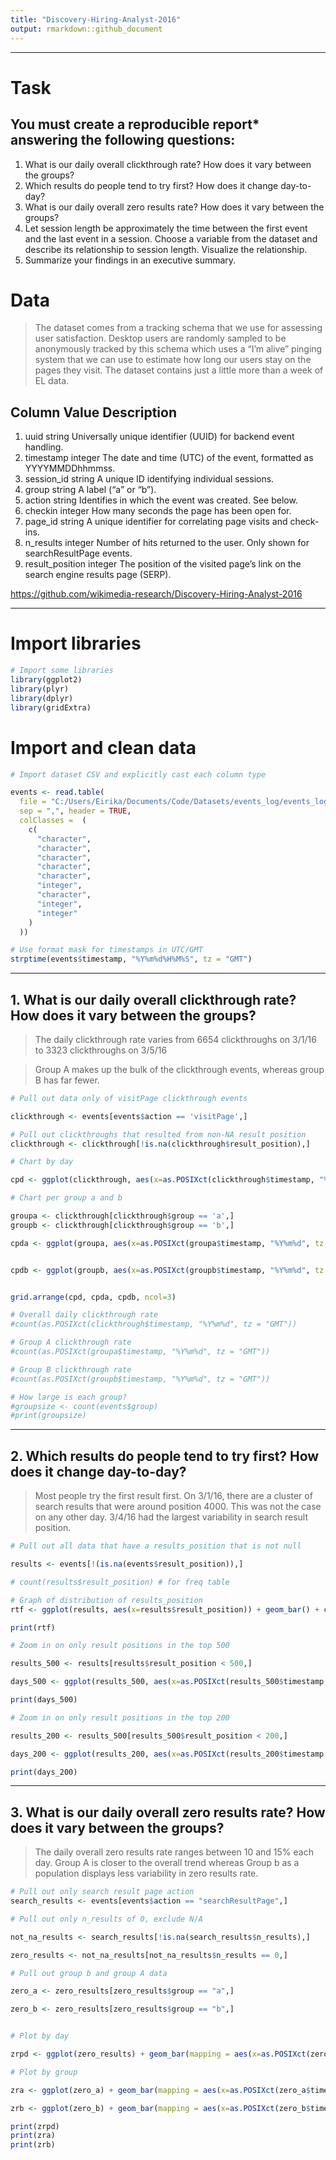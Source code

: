 ---
title: "Discovery-Hiring-Analyst-2016"
output: rmarkdown::github_document
---
***

# Task

## You must create a reproducible report* answering the following questions:

1. What is our daily overall clickthrough rate? How does it vary between the groups?
2. Which results do people tend to try first? How does it change day-to-day?
3. What is our daily overall zero results rate? How does it vary between the groups?
4. Let session length be approximately the time between the first event and the last event in a session. Choose a variable from the dataset and describe its relationship to session length. Visualize the relationship.
5. Summarize your findings in an executive summary.


# Data

> The dataset comes from a tracking schema that we use for assessing user satisfaction. Desktop users are randomly sampled to be anonymously tracked by this schema which uses a "I'm alive" pinging system that we can use to estimate how long our users stay on the pages they visit. The dataset contains just a little more than a week of EL data.

## Column	Value	Description

1. uuid	string	Universally unique identifier (UUID) for backend event handling.
2. timestamp	integer	The date and time (UTC) of the event, formatted as YYYYMMDDhhmmss.
3. session_id	string	A unique ID identifying individual sessions.
4. group	string	A label ("a" or "b").
5. action	string	Identifies in which the event was created. See below.
6. checkin	integer	How many seconds the page has been open for.
7. page_id	string	A unique identifier for correlating page visits and check-ins.
8. n_results	integer	Number of hits returned to the user. Only shown for searchResultPage events.
9. result_position	integer	The position of the visited page's link on the search engine results page (SERP).

<https://github.com/wikimedia-research/Discovery-Hiring-Analyst-2016>

***

# Import libraries
```{r}

# Import some libraries
library(ggplot2)
library(plyr)
library(dplyr)
library(gridExtra)

```


# Import and clean data
```{r}

# Import dataset CSV and explicitly cast each column type

events <- read.table(
  file = "C:/Users/Eirika/Documents/Code/Datasets/events_log/events_log.csv",
  sep = ",", header = TRUE,
  colClasses =  ( 
    c(
      "character", 
      "character", 
      "character", 
      "character", 
      "character",
      "integer", 
      "character",
      "integer", 
      "integer"
    )
  ))

# Use format mask for timestamps in UTC/GMT
strptime(events$timestamp, "%Y%m%d%H%M%S", tz = "GMT")

```

*** 

## 1. What is our daily overall clickthrough rate? How does it vary between the groups?

> The daily clickthrough rate varies from 6654 clickthroughs on 3/1/16 to 3323 clickthroughs on 3/5/16

> Group A makes up the bulk of the clickthrough events, whereas group B has far fewer.

```{r}

# Pull out data only of visitPage clickthrough events

clickthrough <- events[events$action == 'visitPage',]

# Pull out clickthroughs that resulted from non-NA result position
clickthrough <- clickthrough[!is.na(clickthrough$result_position),]

# Chart by day

cpd <- ggplot(clickthrough, aes(x=as.POSIXct(clickthrough$timestamp, "%Y%m%d", tz = "GMT"))) + scale_x_datetime(date_breaks = "1 day") + labs(title= "Overall",x="Date", y="Clickthroughs") + geom_bar(fill="tomato") + theme(axis.text.x=element_text(angle=90), axis.text.y=element_text(angle=0))

# Chart per group a and b

groupa <- clickthrough[clickthrough$group == 'a',]
groupb <- clickthrough[clickthrough$group == 'b',]

cpda <- ggplot(groupa, aes(x=as.POSIXct(groupa$timestamp, "%Y%m%d", tz = "GMT"))) + scale_x_datetime(date_breaks = "1 day") + labs(title= "Group A",x="Date", y="Clickthroughs") + geom_bar(fill="lawngreen") + theme(axis.text.x=element_text(angle=90), axis.text.y=element_text(angle=0))


cpdb <- ggplot(groupb, aes(x=as.POSIXct(groupb$timestamp, "%Y%m%d", tz = "GMT"))) + scale_x_datetime(date_breaks = "1 day") + labs(title= "Group B", x="Date", y="Clickthroughs") + geom_bar(fill="steelblue") + theme(axis.text.x=element_text(angle=90), axis.text.y=element_text(angle=0))


grid.arrange(cpd, cpda, cpdb, ncol=3)

# Overall daily clickthrough rate
#count(as.POSIXct(clickthrough$timestamp, "%Y%m%d", tz = "GMT"))

# Group A clickthrough rate
#count(as.POSIXct(groupa$timestamp, "%Y%m%d", tz = "GMT"))

# Group B clickthrough rate
#count(as.POSIXct(groupb$timestamp, "%Y%m%d", tz = "GMT"))

# How large is each group?
#groupsize <- count(events$group)
#print(groupsize)

```

***

## 2. Which results do people tend to try first? How does it change day-to-day?

> Most people try the first result first. On 3/1/16, there are a cluster of search results that were around position 4000. This was not the case on any other day. 3/4/16 had the largest variability in search result position.

```{r}

# Pull out all data that have a results_position that is not null

results <- events[!(is.na(events$result_position)),]

# count(results$result_position) # for freq table

# Graph of distribution of results_position
rtf <- ggplot(results, aes(x=results$result_position)) + geom_bar() + coord_cartesian(xlim=c(0,10)) + labs(title = "Results Clicked First", x="Result Position", y= "Frequency")

print(rtf)

# Zoom in on only result positions in the top 500

results_500 <- results[results$result_position < 500,]

days_500 <- ggplot(results_500, aes(x=as.POSIXct(results_500$timestamp, "%Y%m%d", tz = "GMT"), y=results_500$result_position, colour = results_500$result_position)) + geom_jitter() + labs(title = "Results Clicked First", x="Day", y= "Result Position", colour = "Result Position") + scale_colour_gradientn(colours=rainbow(4))

print(days_500)

# Zoom in on only result positions in the top 200

results_200 <- results_500[results_500$result_position < 200,]

days_200 <- ggplot(results_200, aes(x=as.POSIXct(results_200$timestamp, "%Y%m%d", tz = "GMT"), y=results_200$result_position, colour = results_200$result_position)) + geom_jitter() + labs(title = "Results Clicked First", x="Day", y= "Result Position", colour = "Result Position") + scale_colour_gradientn(colours=rainbow(4))

print(days_200)

```

***

## 3. What is our daily overall zero results rate? How does it vary between the groups?

> The daily overall zero results rate ranges between 10 and 15% each day. Group A is closer to the overall trend whereas Group b as a population displays less variability in zero results rate.

```{r}

# Pull out only search result page action
search_results <- events[events$action == "searchResultPage",]

# Pull out only n_results of 0, exclude N/A

not_na_results <- search_results[!is.na(search_results$n_results),]

zero_results <- not_na_results[not_na_results$n_results == 0,]

# Pull out group b and group A data

zero_a <- zero_results[zero_results$group == "a",]

zero_b <- zero_results[zero_results$group == "b",]


# Plot by day

zrpd <- ggplot(zero_results) + geom_bar(mapping = aes(x=as.POSIXct(zero_results$timestamp, "%Y%m%d", tz = "GMT"),y =..prop..), stat = "count", group = 1) + labs(title = "Frequency of Zero Results Per Day", x="Day", y= "Percentage of zero Results") + scale_y_continuous(labels = scales::percent_format())

# Plot by group

zra <- ggplot(zero_a) + geom_bar(mapping = aes(x=as.POSIXct(zero_a$timestamp, "%Y%m%d", tz = "GMT"),y =..prop..), stat = "count", group = 1) + labs(title = "Frequency of Zero Results Per Day", x="Day", y= "Percentage of zero Results") + scale_y_continuous(labels = scales::percent_format())

zrb <- ggplot(zero_b) + geom_bar(mapping = aes(x=as.POSIXct(zero_b$timestamp, "%Y%m%d", tz = "GMT"),y =..prop..), stat = "count", group = 1) + labs(title = "Frequency of Zero Results Per Day", x="Day", y= "Percentage of zero Results") + scale_y_continuous(labels = scales::percent_format())

print(zrpd)
print(zra)
print(zrb)

```

